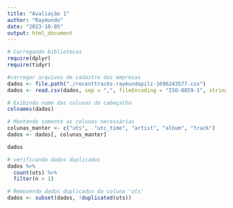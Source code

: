 ---
title: "Avaliação 1"
author: "Raymundo"
date: "2023-10-05"
output: html_document
---

```{r, warning=FALSE}
# Carregando bibliotecas
require(dplyr)
require(tidyr)
```


```{r, echo = FALSE}
#carregar arquivos de cadastro das empresas
dados <- file.path("./recenttracks-raymundopilz-1696243577.csv")
dados <- read.csv(dados, sep = ",", fileEncoding = "ISO-8859-1", stringsAsFactors = FALSE)

# Exibindo nome das colunas do cabeçalho
colnames(dados)

# Mantendo somente as colunas necessárias
colunas_manter <- c("uts",  "utc_time", "artist", "album", "track")
dados <- dados[, colunas_manter]

dados
```

```{r, echo = False}
# verificando dados duplicados
dados %>% 
  count(uts) %>%
  filter(n > 1)

# Removendo dados duplicados da coluna 'uts'
dados <- subset(dados, !duplicated(uts))
```

